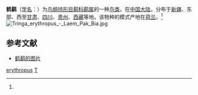 {{NoteTA|G1=LS}}
{{speciesbox
| name = 鹤鹬
| status = LC
| status_system = IUCN3.1
| status_ref = <ref>{{cite journal | author = BirdLife International | author-link = BirdLife International | title = ''Tringa erythropus'' | journal = [[IUCN_Red_List_of_Threatened_Species|IUCN Red List of Threatened Species]] | volume = 2015 | page = e.T22693207A67217485 | publisher = [[IUCN|IUCN]] | year = 2015 | url = http://www.iucnredlist.org/details/22693207/0 | doi = 10.2305/IUCN.UK.2015-4.RLTS.T22693207A67217485.en | accessdate = 5 July 2016 | archive-date = 2018-10-13 | archive-url = https://web.archive.org/web/20181013221520/http://www.iucnredlist.org/details/22693207/0 | dead-url = no }}</ref>
| image = Dunkler Wasserlaeufer1.JPG
| genus = Tringa
| species = erythropus
| authority = (Pallas, 1764)<ref name='id1926'>{{cite web| url =http://www.bioinfo.cn/db05/BjdwSpecies.php?action=view&id=1926| title =鹤鹬| work =《中国动物物种编目数据库》| publisher =中国科学院微生物研究所| author =中国科学院动物研究所| accessdate =2009-04-04| deadurl =yes| archiveurl =https://web.archive.org/web/20160305031313/http://www.bioinfo.cn/db05/BjdwSpecies.php?action=view&id=1926| archivedate =2016-03-05}}</ref>
}}

'''鹤鹬'''（[[学名|学名]]：{{lang|la|''Tringa erythropus''}}）为[[鸟纲|鸟纲]][[鸻形目|鸻形目]][[鹬科|鹬科]][[鹬属|鹬属]]的一种[[鸟类|鸟类]]。在[[中国大陆|中国大陆]]，分布于[[新疆|新疆]]、东部、西至[[甘肃|甘肃]]、[[四川|四川]]、[[贵州|贵州]]、[[西藏|西藏]]等地。该物种的模式产地在[[荷兰|荷兰]]。<ref name='id1926'/>
[[Image:Tringa_erythropus_-_Laem_Pak_Bia.jpg|thumb]]

== 参考文献 ==
{{reflist}}
* [https://pic.birdnet.cn/atlas//202010/18/190345izl8lemke4mk3bm4.jpg 鹤鹬的图片] {{Wayback|url=https://pic.birdnet.cn/atlas//202010/18/190345izl8lemke4mk3bm4.jpg |date=20201120051546 }}
{{Taxonbar|from=Q28103}}

[[Category:鹬属|erythropus]]
[[Category:1764年描述的鸟类|T]]

{{鸻形目小作品}}